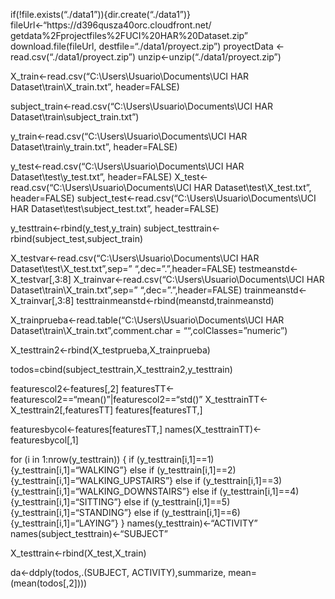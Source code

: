 if(!file.exists("./data1")){dir.create("./data1")}
fileUrl<-"https://d396qusza40orc.cloudfront.net/
getdata%2Fprojectfiles%2FUCI%20HAR%20Dataset.zip"
download.file(fileUrl, destfile="./data1/proyect.zip")
proyectData <- read.csv("./data1/proyect.zip")
unzip<-unzip("./data1/proyect.zip")

X_train<-read.csv("C:\\Users\\Usuario\\Documents\\UCI HAR Dataset\\train\\X_train.txt", header=FALSE)

subject_train<-read.csv("C:\\Users\\Usuario\\Documents\\UCI HAR Dataset\\train\\subject_train.txt")

y_train<-read.csv("C:\\Users\\Usuario\\Documents\\UCI HAR Dataset\\train\\y_train.txt", header=FALSE)

y_test<-read.csv("C:\\Users\\Usuario\\Documents\\UCI HAR Dataset\\test\\y_test.txt", header=FALSE)
X_test<-read.csv("C:\\Users\\Usuario\\Documents\\UCI HAR Dataset\\test\\X_test.txt", header=FALSE)
subject_test<-read.csv("C:\\Users\\Usuario\\Documents\\UCI HAR Dataset\\test\\subject_test.txt", header=FALSE)

y_testtrain<-rbind(y_test,y_train)
subject_testtrain<-rbind(subject_test,subject_train)

X_testvar<-read.csv("C:\\Users\\Usuario\\Documents\\UCI HAR Dataset\\test\\X_test.txt",sep=" ",dec=".",header=FALSE)
testmeanstd<-X_testvar[,3:8]
X_trainvar<-read.csv("C:\\Users\\Usuario\\Documents\\UCI HAR Dataset\\train\\X_train.txt",sep=" ",dec=".",header=FALSE)
trainmeanstd<-X_trainvar[,3:8]
testtrainmeanstd<-rbind(meanstd,trainmeanstd)

X_trainprueba<-read.table("C:\\Users\\Usuario\\Documents\\UCI HAR Dataset\\train\\X_train.txt",comment.char = "",colClasses="numeric")

X_testtrain2<-rbind(X_testprueba,X_trainprueba)

todos=cbind(subject_testtrain,X_testtrain2,y_testtrain)

featurescol2<-features[,2]
featuresTT<-featurescol2=="mean()"|featurescol2=="std()"
X_testtrainTT<-X_testtrain2[,featuresTT]
features[featuresTT,]

featuresbycol<-features[featuresTT,]
names(X_testtrainTT)<-featuresbycol[,1]

for (i in 1:nrow(y_testtrain)) {
        if (y_testtrain[i,1]==1){y_testtrain[i,1]="WALKING"}
        else if (y_testtrain[i,1]==2) {y_testtrain[i,1]="WALKING_UPSTAIRS"}
        else if (y_testtrain[i,1]==3) {y_testtrain[i,1]="WALKING_DOWNSTAIRS"}
        else if (y_testtrain[i,1]==4) {y_testtrain[i,1]="SITTING"}
        else if (y_testtrain[i,1]==5) {y_testtrain[i,1]="STANDING"}
        else if (y_testtrain[i,1]==6) {y_testtrain[i,1]="LAYING"}
}
names(y_testtrain)<-"ACTIVITY"
names(subject_testtrain)<-"SUBJECT"

X_testtrain<-rbind(X_test,X_train)

da<-ddply(todos,.(SUBJECT, ACTIVITY),summarize, mean=(mean(todos[,2])))
